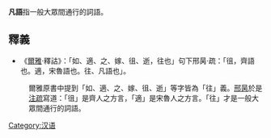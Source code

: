 {{Orphan|time=2014-03-08}}

'''凡語'''指一般大眾間通行的詞語。

== 釋義 ==
*《[[爾雅|爾雅]]·釋詁》：「如、適、之、嫁、徂、逝，往也」句下邢昺·疏：「徂，齊語也。適，宋魯語也。往、凡語也」。
:爾雅原書中提到「如、適、之、嫁、徂、逝」等字皆為「往」義。[[邢昺|邢昺]]於是[[注疏|注疏]]寫道：「徂」是齊人之方言，「適」是宋魯人之方言。「往」才是一般大眾間通行的詞語。

{{lang-stub}}

[[Category:汉语|Category:汉语]]